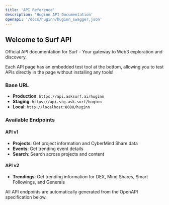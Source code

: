 ```yaml
---
title: 'API Reference'
description: 'Huginn API Documentation'
openapi: '/docs/huginn/huginn_swagger.json'
---
```


## Welcome to Surf API

Official API documentation for Surf - Your gateway to Web3 exploration and discovery.

<Tip>
  Each API page has an embedded test tool at the bottom, allowing you to test APIs directly in the page without installing any tools!
</Tip>

### Base URL

- **Production**: `https://api.asksurf.ai/huginn`
- **Staging**: `https://api.stg.ask.surf/huginn`
- **Local**: `http://localhost:8080/huginn`

### Available Endpoints

#### API v1

- **Projects**: Get project information and CyberMind Share data
- **Events**: Get trending event details
- **Search**: Search across projects and content

#### API v2

- **Trendings**: Get trending information for DEX, Mind Shares, Smart Followings, and Generals

<Note>
  All API endpoints are automatically generated from the OpenAPI specification below.
</Note>

